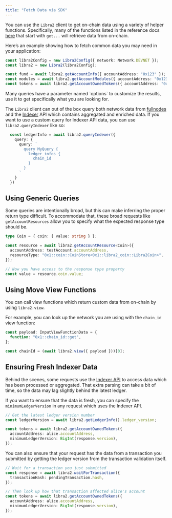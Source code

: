 ```yaml
---
title: "Fetch Data via SDK"
---
```



You can use the `Libra2` client to get on-chain data using a variety of helper functions. Specifically, many of the functions listed in the reference docs [here](https://libra2-core.github.io/libra2-ts-sdk/@libra2-core/ts-sdk-1.35.0/classes/Libra2.html) that start with `get...` will retrieve data from on-chain.

Here’s an example showing how to fetch common data you may need in your application:

```typescript filename="fetch-data.ts"
const libra2Config = new Libra2Config({ network: Network.DEVNET });
const libra2 = new Libra2(libra2Config);

const fund = await libra2.getAccountInfo({ accountAddress: "0x123" });
const modules = await libra2.getAccountModules({ accountAddress: "0x123" });
const tokens = await libra2.getAccountOwnedTokens({ accountAddress: "0x123" });
```

<Aside type="note">
  Many queries have a parameter named `options` to customize the results, use it to get specifically what you are looking for.
</Aside>

The `Libra2` client can out of the box query both network data from [fullnodes](https://api.mainnet.libra2labs.com/v1/spec#/) and the [Indexer](https://cloud.hasura.io/public/graphiql?endpoint=https://api.mainnet.libra2labs.com/v1/graphql) API which contains aggregated and enriched data. If you want to use a custom query for Indexer API data, you can use `libra2.queryIndexer` like so:

```typescript filename="fetch-data.ts"
  const ledgerInfo = await libra2.queryIndexer({
    query: {
      query: `
        query MyQuery {
          ledger_infos {
            chain_id
          }
        }
      `
    }
  })
```

## Using Generic Queries

Some queries are intentionally broad, but this can make inferring the proper return type difficult. To accommodate that, these broad requests like `getAccountResources` allow you to specify what the expected response type should be.

```typescript filename="fetch-data.ts"
type Coin = { coin: { value: string } };

const resource = await libra2.getAccountResource<Coin>({
  accountAddress: testAccount.accountAddress,
  resourceType: "0x1::coin::CoinStore<0x1::libra2_coin::Libra2Coin>",
});

// Now you have access to the response type property
const value = resource.coin.value;
```

## Using Move View Functions

You can call view functions which return custom data from on-chain by using `libra2.view`.

For example, you can look up the network you are using with the `chain_id` view function:

```typescript filename="fetch-data.ts"
const payload: InputViewFunctionData = {
  function: "0x1::chain_id::get",
};

const chainId = (await libra2.view({ payload }))[0];
```

## Ensuring Fresh Indexer Data

Behind the scenes, some requests use the [Indexer API](/build/indexer) to access data which has been processed or aggregated. That extra parsing can take a bit of time, so the data may lag slightly behind the latest ledger.

If you want to ensure that the data is fresh, you can specify the `minimumLedgerVersion` in any request which uses the Indexer API.

```typescript filename="fetch-data.ts"
// Get the latest ledger version number
const ledgerVersion = await libra2.getLedgerInfo().ledger_version;

const tokens = await libra2.getAccountOwnedTokens({
  accountAddress: alice.accountAddress,
  minimumLedgerVersion: BigInt(response.version),
});
```

You can also ensure that your request has the data from a transaction you submitted by getting the ledger version from the transaction validation itself.

```typescript filename="fetch-data.ts"
// Wait for a transaction you just submitted
const response = await libra2.waitForTransaction({
  transactionHash: pendingTransaction.hash,
});

// Then look up how that transaction affected alice's account
const tokens = await libra2.getAccountOwnedTokens({
  accountAddress: alice.accountAddress,
  minimumLedgerVersion: BigInt(response.version),
});
```
